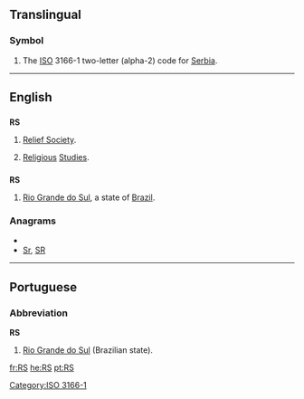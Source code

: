 ==Translingual==
===Symbol===
{{infl|mul|symbol}}
# The [[ISO]] 3166-1 two-letter (alpha-2) code for [[Serbia]].

[[Category:ISO 3166-1]]
----
==English==

==={{initialism}}===
'''RS'''

# {{context|Mormonism}} [[w:Relief Society|Relief Society]].
# [[religious|Religious]] [[studies|Studies]].

==={{abbreviation}}===
'''RS'''

# [[Rio Grande do Sul]], a state of [[Brazil]].

===Anagrams===
* {{alphagram|rs}}
* [[Sr#English|Sr]], [[SR#English|SR]]


----

==Portuguese==

===Abbreviation===
'''RS'''

# [[Rio Grande do Sul]] (Brazilian state).

[[fr:RS]]
[[he:RS]]
[[pt:RS]]